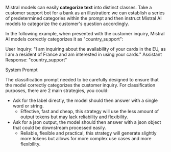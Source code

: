 

Mistral models can easily **categorize text** into distinct classes. Take a customer support bot for a bank as an illustration: we can establish a series of predetermined categories within the prompt and then instruct Mistral AI models to categorize the customer's question accordingly.

In the following example, when presented with the customer inquiry, Mistral AI models correctly categorizes it as "country_support":

User Inquiry: "I am inquiring about the availability of your cards in the EU, as I am a resident of France and am interested in using your cards."
Assistant Response: "country_support"

<SectionTab as="h2" variant="secondary" sectionId="classification-prompt">System Prompt</SectionTab>

The classification prompt needed to be carefully designed to ensure that the model correctly categorizes the customer inquiry.
For classification purposes, there are 2 main strategies, you could:
- Ask for the label directly, the model should then answer with a single word or string.
  - Effective, fast and cheap, this strategy will use the less amount of output tokens but may lack reliability and flexibility.
- Ask for a json output, the model should then answer with a json object that could be downstream processed easily.
  - Reliable, flexible and practical, this strategy will generate slightly more tokens but allows for more complex use cases and more flexibility.

<ExplorerTabs id="completion-prompting-capabilities-classification">
    <ExplorerTab value="compond-term" label="Compond Term Output">
        <CompondTermTab/>
    </ExplorerTab>
    <ExplorerTab value="json-output" label="Json Output">
        <JsonOutputTab/>
    </ExplorerTab>
</ExplorerTabs>